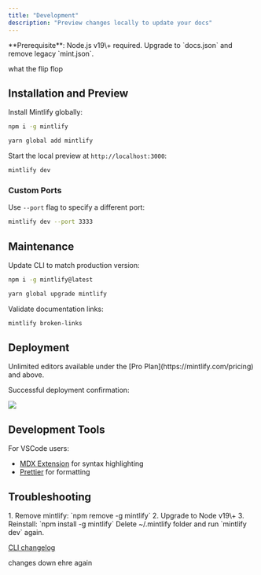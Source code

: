 ```yaml
---
title: "Development"
description: "Preview changes locally to update your docs"
---
```


<Info>
  **Prerequisite**: Node.js v19\+ required. Upgrade to `docs.json` and remove
  legacy `mint.json`.
</Info>

what the flip flop

## Installation and Preview

Install Mintlify globally:

<CodeGroup>

```bash npm
npm i -g mintlify
```


```bash yarn
yarn global add mintlify
```

</CodeGroup>

Start the local preview at `http://localhost:3000`:

```bash
mintlify dev
```

### Custom Ports

Use `--port` flag to specify a different port:

```bash
mintlify dev --port 3333
```

## Maintenance

Update CLI to match production version:

<CodeGroup>

```bash npm
npm i -g mintlify@latest
```


```bash yarn
yarn global upgrade mintlify
```

</CodeGroup>

Validate documentation links:

```bash
mintlify broken-links
```

## Deployment

<Tip>
  Unlimited editors available under the [Pro Plan](https://mintlify.com/pricing)
  and above.
</Tip>

Successful deployment confirmation:

<Frame>
  <img
    src="/images/checks-passed.png"
    style={{ borderRadius:"0.5rem" }}
  />
</Frame>

## Development Tools

For VSCode users:

- [MDX Extension](https://marketplace.visualstudio.com/items?itemName=unifiedjs.vscode-mdx) for syntax highlighting
- [Prettier](https://marketplace.visualstudio.com/items?itemName=esbenp.prettier-vscode) for formatting

## Troubleshooting

<AccordionGroup>
  <Accordion title='Error: Could not load the "sharp" module using the darwin-arm64 runtime'>
    1. Remove mintlify: `npm remove -g mintlify`
    2. Upgrade to Node v19\+
    3. Reinstall: `npm install -g mintlify`
  </Accordion>
  <Accordion title="Issue: Encountering an unknown error">
    Delete ~/.mintlify folder and run `mintlify dev` again.
  </Accordion>
</AccordionGroup>

[CLI changelog](https://www.npmjs.com/package/mintlify?activeTab=versions)

changes down ehre again